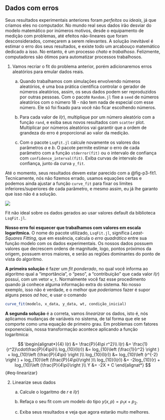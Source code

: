 ## Dados com erros

Seus resultados experimentais anteriores foram *perfeitos* ou *ideais*, já que criamos eles no computador. No mundo real seus dados irão desviar do modelo matemático por inúmeros motivos, desde o equipamento de medição com problemas, até efeitos não-lineares que foram desconsiderados, começarem a serem relevantes. A solução inevitável é estimar o erro dos seus resultados, e existe todo um arcabouço matemático dedicado a isso. No entanto, é um processo *chato* e *trabalhoso*. Felizmente, computadores são ótimos para automatizar processos trabalhosos.

(@) Vamos recriar o fit do problema anterior, porém adicionaremos erros aleatórios para emular dados reais.

    a.  Quando trabalhamos com simulações envolvendo números aleatórios, é uma boa prática cientifica controlar o gerador de números aleatórios, assim, os seus dados podem ser reproduzidos por outras pessoas. Com o pacote `Random.jl` fixe a `seed` de números aleatórios com o número 18 - não tem nada de especial com esse número. Ele só foi fixado para você não ficar escolhendo números.

    a. Para cada valor de $I(r)$, multiplique por um número aleatório com a função `rand`, e exiba seus novos resultados com `scatter` plot. Multiplicar por números aleatórios vai garantir que a ordem de grandeza do erro é proporcional ao valor da medição.

    a. Com o pacote `LsqFit.jl` calcule novamente os valores dos parâmetros $a$ e $b$. O pacote permite estimar o erro de cada parâmetro com a função `stderror(fit)` ou o intervalo de confiança com `confidence_interval(fit)`. Exiba curvas de intervalo de confiança, junto da curva `y_fit`.


Até o momento, seus resultados devem estar parecido com a @fig-p3-fit1. Tecnicamente, nós não fizemos errado, usamos equações certas e podemos ainda ajustar a função `curve_fit` para fixar os limites inferiores/superiores de cada parâmetro, e mesmo assim, eu já lhe garanto que isso não é a solução.

::: {#fig-p3-fit1}

![](fig_fit1.png)

 Fit não ideal sobre os dados gerados ao usar valores default da biblioteca `LsqFit.jl`.
:::

**Nosso erro foi esquecer que trabalhamos com valores em escala logarítmica.** O nome do pacote utilizado, `LsqFit.jl`, significa *Least-Squares Fitting*, que em essência, calcula o *erro quadrático* entre sua função modelo com os dados experimentais. Os nossos dados possuem valores que decrescem ordens de magnitude, logo, pontos próximos da origem, possuem erros maiores, e serão as regiões dominantes  do ponto de vista do algoritmo.

**A primeira solução** é fazer um *fit ponderado*, no qual você informa ao algoritmo qual a "importância", o "peso", a "contribuição" que cada valor $I(r)$ possui, com um vetor `w_t`. Normalmente você faz esse procedimento quando já conhece alguma informação extra do sistema. No nosso exemplo, isso não é verdade, e o melhor que *poderiamos* fazer é supor alguns pesos *ad hoc*, e usar o comando

``` julia
curve_fit(modelo, x_data, y_data, wt, condição_inicial)
```

**A segunda solução** é a correta, vamos *linearizar* os dados, isto é, nós aplicamos mudanças de variáveis no sistema, de tal forma que ele se comporte como uma equação de primeiro grau. Em problemas com fatores exponenciais, nossa transformação acontece aplicando a função logarítmica:

$$
    \begin{alignat*}{4}
    I(r) &= \frac{P}{4\pi r^2}\\
    I(r) &= \frac{1}{r^2}\cdot\frac{P}{4\pi}\\
    log_{10}(I(r)) &= log_{10}\left (\frac{1}{r^2} \right ) + log_{10}\left (\frac{P}{4\pi} \right )\\
    log_{10}(I(r)) &= log_{10}\left (r^{-2} \right ) + log_{10}\left (\frac{P}{4\pi}\right )\\
    log_{10}(I(r)) &= -2log_{10}(r) + log_{10}\left (\frac{P}{4\pi}\right )\\
    Y &= -2X + C
    \end{alignat*}
$$ {#eq-linearizar}

(@) Linearize seus dados
    a. Calcule o logaritmo de $r$ e $I(r)$

    a. Refaça o seu fit com um modelo do tipo $y(x,p) = p_1x + p_2$.

    a. Exiba seus resultados e veja que agora estarão muito melhores.



